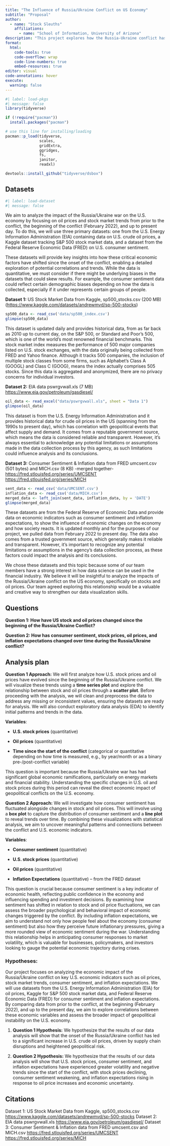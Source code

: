 ```yaml
---
title: "The Influence of Russia/Ukraine Conflict on US Economy"
subtitle: "Proposal"
author: 
  - name: "Stock Sleuths"
    affiliations:
      - name: "School of Information, University of Arizona"
description: "This project explores how the Russia-Ukraine conflict has impacted the U.S. economy, focusing on key indicators like oil prices and stock market trends. By analyzing data from before the conflict, its onset in February 2022, and up to the present, we aim to uncover how economic dynamics have shifted, particularly given the U.S.'s role as a key ally of Ukraine. This analysis will provide insights into the broader economic ripple effects of the conflict, shedding light on how global disruptions influence domestic markets."
format:
  html:
    code-tools: true
    code-overflow: wrap
    code-line-numbers: true
    embed-resources: true
editor: visual
code-annotations: hover
execute:
  warning: false
---
```


```r
#| label: load-pkgs
#| message: false
library(tidyverse)
```

```r
if (!require("pacman")) 
  install.packages("pacman")

# use this line for installing/loading
pacman::p_load(tidyverse,
               scales,
               gridExtra,
               ggridges,
               fs,
               janitor,
               readxl) 

devtools::install_github("tidyverse/dsbox")
```

## Datasets

```r
#| label: load-dataset
#| message: false
```

We aim to analyze the impact of the Russia/Ukraine war on the U.S. economy by focusing on oil prices and stock market trends from prior to the conflict, the beginning of the conflict (February 2022), and up to present day. To do this, we will use three primary datasets: one from the U.S. Energy Information Administration (EIA) containing data on U.S. crude oil prices, a Kaggle dataset tracking S&P 500 stock market data, and a dataset from the Federal Reserve Economic Data (FRED) on U.S. consumer sentiment.

These datasets will provide key insights into how these critical economic factors have shifted since the onset of the conflict, enabling a detailed exploration of potential correlations and trends. While the data is quantitative, we must consider if there might be underlying biases in the datasets that could skew results. For example, the consumer sentiment data could reflect certain demographic biases depending on how the data is collected, especially if it under represents certain groups of people.

**Dataset 1:** US Stock Market Data from Kaggle, sp500_stocks.csv (200 MB)  (<https://www.kaggle.com/datasets/andrewmvd/sp-500-stocks>) 

```r
sp500_data <- read_csv('data/sp500_index.csv')
glimpse(sp500_data)
```

This dataset is updated daily and provides historical data, from as far back as 2010 up to current day, on the S&P 500, or Standard and Poor's 500, which is one of the world's most renowned financial benchmarks. This stock market index measures the performance of 500 major companies listed on U.S. stock exchanges, with the data originally being collected from FRED and Yahoo finance. Although it tracks 500 companies, the inclusion of multiple stock classes from some firms, such as Alphabet's Class A (GOOGL) and Class C (GOOG), means the index actually comprises 505 stocks. Since this data is aggregated and anonymized, there are no privacy concerns for individual investors.

**Dataset 2:** EIA data pswrgvwall.xls (7 MB) <https://www.eia.gov/petroleum/gasdiesel/>

```r
oil_data <- read_excel("data/pswrgvwall.xls", sheet = "Data 1")
glimpse(oil_data)
```

This dataset is from the U.S. Energy Information Administration and it provides historical data for crude oil prices in the US (spanning from the 1990s to present day), which has correlation with geopolitical events that affect supply and demand. It comes from a reputable government source, which means the data is considered reliable and transparent. However, it's always essential to acknowledge any potential limitations or assumptions made in the data collection process by this agency, as such limitations could influence analysis and its conclusions.

**Dataset 3:** Consumer Sentiment & Inflation data from FRED umcsent.csv (501 bytes) and MICH.csv (8 KB) -merged together- <https://fred.stlouisfed.org/series/UMCSENT> <https://fred.stlouisfed.org/series/MICH>

```r
sent_data <- read_csv('data/UMCSENT.csv')
inflation_data <- read_csv('data/MICH.csv')
merged_data <- left_join(sent_data, inflation_data, by = 'DATE')
glimpse(merged_data)
```

These datasets are from the Federal Reserve of Economic Data and provide data on economic indicators such as consumer sentiment and inflation expectations, to show the influence of economic changes on the economy and how society reacts. It is updated monthly and for the purposes of our project, we pulled data from February 2022 to present day. The data also comes from a trusted government source, which generally makes it reliable and transparent. However, it's important to recognize any potential limitations or assumptions in the agency's data collection process, as these factors could impact the analysis and its conclusions.

We chose these datasets and this topic because some of our team members have a strong interest in how data science can be used in the financial industry. We believe it will be insightful to analyze the impacts of the Russia/Ukraine conflict on the US economy, specifically on stocks and oil prices. Our team agreed exploring this relationship would be a valuable and creative way to strengthen our data visualization skills.

## Questions

**Question 1: How have US stock and oil prices changed since the beginning of the Russia/Ukraine Conflict?**

**Question 2: How has consumer sentiment, stock prices, oil prices, and inflation expectations changed over time during the Russia/Ukraine conflict?**

## Analysis plan

**Question 1 Approach:** We will first analyze how U.S. stock prices and oil prices have evolved since the beginning of the Russia/Ukraine conflict. We will visualize these trends using a **time series plot** and explore the relationship between stock and oil prices through a **scatter plot**. Before proceeding with the analysis, we will clean and preprocess the data to address any missing or inconsistent values, ensuring the datasets are ready for analysis. We will also conduct exploratory data analysis (EDA) to identify initial patterns and trends in the data. 

**Variables**:

-   **U.S. stock prices** (quantitative)

-   **Oil prices** (quantitative)

-   **Time since the start of the conflict** (categorical or quantitative depending on how time is measured, e.g., by year/month or as a binary pre-/post-conflict variable)

This question is important because the Russia/Ukraine war has had significant global economic ramifications, particularly on energy markets and financial stability. Understanding the specific changes in U.S. oil and stock prices during this period can reveal the direct economic impact of geopolitical conflicts on the U.S. economy.

**Question 2 Approach:** We will investigate how consumer sentiment has fluctuated alongside changes in stock and oil prices. This will involve using a **box plot** to capture the distribution of consumer sentiment and a **line plot** to reveal trends over time. By combining these visualizations with statistical analysis, we aim to uncover meaningful patterns and connections between the conflict and U.S. economic indicators.

**Variables**:

-   **Consumer sentiment** (quantitative)

-   **U.S. stock prices** (quantitative)

-   **Oil prices** (quantitative)

-   **Inflation Expectations** (quantitative) – from the FRED dataset

This question is crucial because consumer sentiment is a key indicator of economic health, reflecting public confidence in the economy and influencing spending and investment decisions. By examining how sentiment has shifted in relation to stock and oil price fluctuations, we can assess the broader psychological and behavioral impact of economic changes triggered by the conflict. By including inflation expectations, we aim to understand not only how people feel about the economy (consumer sentiment) but also how they perceive future inflationary pressures, giving a more rounded view of economic sentiment during the war. Understanding this relationship helps in anticipating consumer responses to market volatility, which is valuable for businesses, policymakers, and investors looking to gauge the potential economic trajectory during crises.

### **Hypotheses:**

Our project focuses on analyzing the economic impact of the Russia/Ukraine conflict on key U.S. economic indicators such as oil prices, stock market trends, consumer sentiment, and inflation expectations. We will use datasets from the U.S. Energy Information Administration (EIA) for oil prices, Kaggle for S&P 500 stock market data, and Federal Reserve Economic Data (FRED) for consumer sentiment and inflation expectations. By comparing data from prior to the conflict, at the beginning (February 2022), and up to the present day, we aim to explore correlations between these economic variables and assess the broader impact of geopolitical instability on the U.S. economy.

1.  **Question 1 Hypothesis:** We hypothesize that the results of our data analysis will show that the onset of the Russia/Ukraine conflict has led to a significant increase in U.S. crude oil prices, driven by supply chain disruptions and heightened geopolitical risk.

2.  **Question 2 Hypothesis:** We hypothesize that the results of our data analysis will show that U.S. stock prices, consumer sentiment, and inflation expectations have experienced greater volatility and negative trends since the start of the conflict, with stock prices declining, consumer sentiment weakening, and inflation expectations rising in response to oil price increases and economic uncertainty.

## Citations

Dataset 1: US Stock Market Data from Kaggle, sp500_stocks.csv <https://www.kaggle.com/datasets/andrewmvd/sp-500-stocks>
Dataset 2: EIA data pswrgvwall.xls <https://www.eia.gov/petroleum/gasdiesel/>
Dataset 3: Consumer Sentiment & Inflation data from FRED umcsent.csv and MICH.csv  <https://fred.stlouisfed.org/series/UMCSENT> <https://fred.stlouisfed.org/series/MICH>


